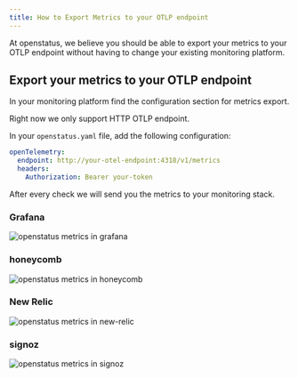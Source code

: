 ```yaml
---
title: How to Export Metrics to your OTLP endpoint
---
```




At openstatus, we believe you should be able to export your metrics to your OTLP endpoint without having to change your existing monitoring platform.



## Export your metrics to your OTLP endpoint

In your monitoring platform find the configuration section for metrics export.

Right now we only support HTTP OTLP endpoint.

In your `openstatus.yaml` file, add the following configuration:

```yaml
openTelemetry:
  endpoint: http://your-otel-endpoint:4318/v1/metrics
  headers:
    Authorization: Bearer your-token
```

After every check we will send you the metrics to your monitoring stack.


### Grafana

  <Image
    src={grafana}
    alt="openstatus metrics in grafana"
  />

### honeycomb

  <Image
    src={honeycomb}
    alt="openstatus metrics in honeycomb"
  />


### New Relic

  <Image
    src={newrelic}
    alt="openstatus metrics in new-relic"
  />



### signoz

  <Image
    src={signoz}
    alt="openstatus metrics in signoz"
  />
